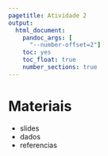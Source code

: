 ```yaml
---
pagetitle: Atividade 2
output:
  html_document:
    pandoc_args: [
      "--number-offset=2"]
    toc: yes
    toc_float: true
    number_sections: true
---
```


<style>
body {
text-align: justify}
</style>

# Materiais {.unnumbered}

- slides
- dados
- referencias


